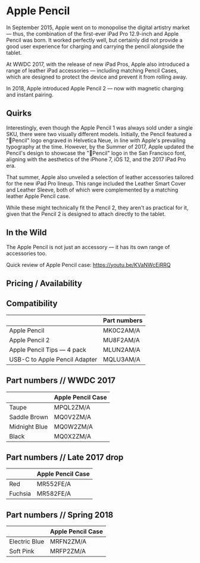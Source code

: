 
# Apple Pencil

In September 2015, Apple went on to monopolise the digital artistry market — thus, the combination of the first-ever iPad Pro 12.9-inch and Apple Pencil was born. It worked perfectly well, but certainly did not provide a good user experience for charging and carrying the pencil alongside the tablet.

At WWDC 2017, with the release of new iPad Pros, Apple also introduced a range of leather iPad accessories — including matching Pencil Cases, which are designed to protect the device and prevent it from rolling away.

In 2018, Apple introduced Apple Pencil 2 — now with magnetic charging and instant pairing.

## Quirks

Interestingly, even though the Apple Pencil 1 was always sold under a single SKU, there were two visually different models. Initially, the Pencil featured a "Pencil" logo engraved in Helvetica Neue, in line with Apple's prevailing typography at the time. However, by the Summer of 2017, Apple updated the Pencil's design to showcase the "Pencil" logo in the San Francisco font, aligning with the aesthetics of the iPhone 7, iOS 12, and the 2017 iPad Pro era.

That summer, Apple also unveiled a selection of leather accessories tailored for the new iPad Pro lineup. This range included the Leather Smart Cover and Leather Sleeve, both of which were complemented by a matching leather Apple Pencil case.

While these might technically fit the Pencil 2, they aren't as practical for it, given that the Pencil 2 is designed to attach directly to the tablet.

## In the Wild

The Apple Pencil is not just an accessory — it has its own range of accessories too.

Quick review of Apple Pencil case: https://youtu.be/KVaNWcEjRRQ

## Pricing / Availability

## Compatibility

|                               | Part numbers |
| ----------------------------- | ------------ |
| Apple Pencil                  | MK0C2AM/A    |
| Apple Pencil 2                | MU8F2AM/A    |
| Apple Pencil Tips — 4 pack    | MLUN2AM/A    |
| USB-C to Apple Pencil Adapter | MQLU3AM/A    |

## Part numbers // WWDC 2017

|               | Apple Pencil Case |
| ------------- | ----------------- |
| Taupe         | MPQL2ZM/A         |
| Saddle Brown  | MQ0V2ZM/A         |
| Midnight Blue | MQ0W2ZM/A         |
| Black         | MQ0X2ZM/A         |

## Part numbers // Late 2017 drop

|         | Apple Pencil Case |
| ------- | ----------------- |
| Red     | MR552FE/A         |
| Fuchsia | MR582FE/A         |

## Part numbers // Spring 2018

|               | Apple Pencil Case |
| ------------- | ----------------- |
| Electric Blue | MRFN2ZM/A         |
| Soft Pink     | MRFP2ZM/A         |
